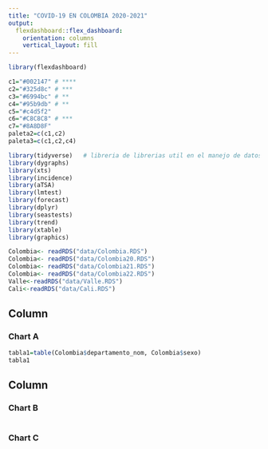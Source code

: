 ```yaml
---
title: "COVID-19 EN COLOMBIA 2020-2021"
output: 
  flexdashboard::flex_dashboard:
    orientation: columns
    vertical_layout: fill
---
```


```r
library(flexdashboard)

c1="#002147" # ****
c2="#325d8c" # ***
c3="#6994bc" # **
c4="#95b9db" # **
c5="#c4d5f2"
c6="#C8C8C8" # ***
c7="#8A8D8F"
paleta2=c(c1,c2)
paleta3=c(c1,c2,c4)

library(tidyverse)   # libreria de librerias util en el manejo de datos
library(dygraphs)
library(xts)
library(incidence)
library(aTSA)
library(lmtest)
library(forecast)
library(dplyr)
library(seastests)
library(trend)
library(xtable)
library(graphics)

Colombia<- readRDS("data/Colombia.RDS")
Colombia<- readRDS("data/Colombia20.RDS")
Colombia<- readRDS("data/Colombia21.RDS")
Colombia<- readRDS("data/Colombia22.RDS")
Valle<-readRDS("data/Valle.RDS")
Cali<-readRDS("data/Cali.RDS")


```

Column {data-width=650}
-----------------------------------------------------------------------

### Chart A

```r
tabla1=table(Colombia$departamento_nom, Colombia$sexo)
tabla1
```

Column {data-width=350}
-----------------------------------------------------------------------

### Chart B

```r

```

### Chart C

```r

```



